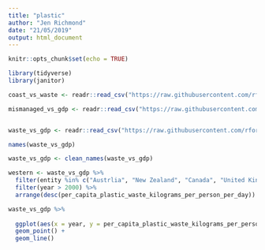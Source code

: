 ```yaml
---
title: "plastic"
author: "Jen Richmond"
date: "21/05/2019"
output: html_document
---
```


```r
knitr::opts_chunk$set(echo = TRUE)
```

```r
library(tidyverse)
library(janitor)
```


```r


coast_vs_waste <- readr::read_csv("https://raw.githubusercontent.com/rfordatascience/tidytuesday/master/data/2019/2019-05-21/coastal-population-vs-mismanaged-plastic.csv") 

mismanaged_vs_gdp <- readr::read_csv("https://raw.githubusercontent.com/rfordatascience/tidytuesday/master/data/2019/2019-05-21/per-capita-mismanaged-plastic-waste-vs-gdp-per-capita.csv") 


waste_vs_gdp <- readr::read_csv("https://raw.githubusercontent.com/rfordatascience/tidytuesday/master/data/2019/2019-05-21/per-capita-plastic-waste-vs-gdp-per-capita.csv") 
```

```r
names(waste_vs_gdp)

waste_vs_gdp <- clean_names(waste_vs_gdp)
```

```r
western <- waste_vs_gdp %>% 
  filter(entity %in% c("Austrlia", "New Zealand", "Canada", "United Kingdom", "United States")) %>%
  filter(year > 2000) %>%
  arrange(desc(per_capita_plastic_waste_kilograms_per_person_per_day))
```

```r
waste_vs_gdp %>% 
  
  ggplot(aes(x = year, y = per_capita_plastic_waste_kilograms_per_person_per_day, group = entity, colour = entity)) +
  geom_point() +
  geom_line()
```

